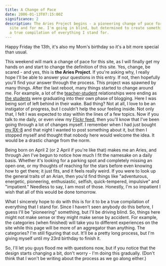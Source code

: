 ```yaml
---
title: A Change of Pace
date: 2006-01-13T07:15:00Z
significance: 2
description: The Aries Project begins - a pioneering change of pace for this
  site and for me. I'm going in blind, but determined to create something that's
  a true compilation of everything I stand for.
---
```


Happy Friday the 13th, it's also my Mom's birthday so it's a bit more special than usual.

This weekend will mark a change of pace for this site, as I will finally get my hands on and start to change the definition of this site. Yes, change, be scared - and yes, this is **the Aries Project**. If you're asking why, I really hope I'll be able to answer your questions in this entry. If not, then hopefully you'll find your answer through the process. This project was spawned by many things. After the last reboot, many things started to change around me. For example, a lot of the [teacher-student][1] relationships were ending as [the students][2] were graduating into their own phase of blogging. Here I was being sort of left behind in their wake. Bad thing? Not at all, I love to be an instigator of progress, but I couldn't help the sour feeling inside. Not only that, I felt I was expected to stay within the lines of a few topics. Now if you talk to me daily, or even view my [Flickr feed][3], then you'll know that I've been going through a lot of changes myself. I remember when I had just bought [my RX-8][4] and that night I wanted to post something about it, but then I stopped myself and thought that nobody here would welcome the idea. It would be a drastic change from the norm.

Being born on April 2 (or 2 April if you're like that) makes me an Aries, and through Jen I've begun to notice how much I fit the namesake on a daily basis. Whether it's looking for a parking spot and completely missing an open one, or my thoughts of reaching for the stars before even knowing how to get there; it just fits, and it feels really weird. If you were to look up the general traits of an Arian, then you'd find things like "adventurous, energetic, pioneering, enthusiastic, selfish, quick-tempered, impulsive" and "impatient." Needless to say, I am most of those. Honestly, I'm so impatient I wish that all of this would be done tomorrow.

What I sincerely hope to do with this is for it to be a true compilation of everything that I stand for. Since I haven't seen anybody do this before, I guess I'll be "pioneering" something, but I'll be driving blind. So, things here might not make sense or they might make sense by accident. For example, the categories (when finished) will take you to different experiences on the site while this page will be more of an aggregator than anything. The categories? I'm still figuring that out. It'll be a pretty long process, but I'm giving myself until my 23rd birthday to finish it.

So, I'll let you guys flood me with questions now, but if you notice that the design starts changing a bit, don't worry - I'm doing this gradually. (Don't think that I won't be writing about the process as we go along either.)

[1]: http://paulstamatiou.com/
[2]: http://solutionwatch.com
[3]: http://flickr.com/photos/avalonstar/
[4]: http://flickr.com/photos/avalonstar/sets/1506031/
